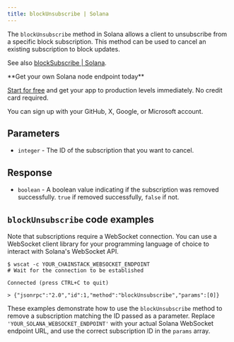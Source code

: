 ---
title: blockUnsubscribe | Solana
---

The `blockUnsubscribe` method in Solana allows a client to unsubscribe from a specific block subscription. This method can be used to cancel an existing subscription to block updates.

See also [blockSubscribe | Solana](/api-reference/blocksubscribe-solana).

<Check>
**Get your own Solana node endpoint today**

[Start for free](https://console.chainstack.com/) and get your app to production levels immediately. No credit card required.

You can sign up with your GitHub, X, Google, or Microsoft account.
</Check>


## Parameters

* `integer` - The ID of the subscription that you want to cancel.

## Response

* `boolean` - A boolean value indicating if the subscription was removed successfully. `true` if removed successfully, `false` if not.

## `blockUnsubscribe` code examples

<Note>
Note that subscriptions require a WebSocket connection. You can use a WebSocket client library for your programming language of choice to interact with Solana's WebSocket API.
</Note>

```shell wscat
$ wscat -c YOUR_CHAINSTACK_WEBSOCKET_ENDPOINT
# Wait for the connection to be established

Connected (press CTRL+C to quit)

> {"jsonrpc":"2.0","id":1,"method":"blockUnsubscribe","params":[0]}
```


These examples demonstrate how to use the `blockUnsubscribe` method to remove a subscription matching the ID passed as a parameter. Replace `'YOUR_SOLANA_WEBSOCKET_ENDPOINT'` with your actual Solana WebSocket endpoint URL, and use the correct subscription ID in the `params` array.